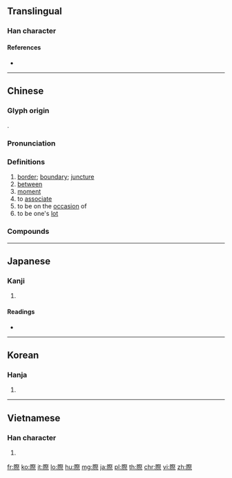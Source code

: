 {{character info/new}}
{{also|际}}
==Translingual==

===Han character===
{{Han char|rn=170|rad=阜|as=11|sn=14|four=77291|canj=NLBOF|ids=⿰[[阜|⻖]][[祭]]}}

====References====
* {{Han ref|kx=1359.280|dkj=41820|hdz=64154.150|uh=969B|ud=38555|bh=BBDA|bd=48090}}

----

==Chinese==
{{zh-forms|s=际}}

===Glyph origin===
{{Han etym}}
{{Han compound|阜|祭|c1=s|c2=p|ls=psc|alt1=阝}}.

===Pronunciation===
{{zh-pron
|m=jì
|c=zai3
|h=pfs=chi
|md=cié
|mn=chè
|w=2ji
|mc=y
|oc=y
|cat=n,v
}}

===Definitions===
{{zh-hanzi}}

# [[border]]; [[boundary]]; [[juncture]]
# [[between]]
# [[moment]]
# to [[associate]]
# to be on the [[occasion]] of
# to be one's [[lot]]

===Compounds===
{{zh-der|國際臺|人際|交際舞|不著邊際|國際新聞|國際法人|國際私法|國際機場|國際裁判|交際|國際貸借|國際人|國際公制|國際仲裁|國際準備|國際水準|國際關係|國際責任|分際|國際|因緣際會|國際大學|國際投資|國際索償|三性一際|人際關係|國際聯盟|國際收支|天人之際|一望無際|國際性|國際公法|國際漫遊|國際法庭|天際|國際法|實際|國際貿易|交際花|學際天人|國際共管|國際法院|國際歌|國際舞臺|垠際|國際駕照|國際音標|國際慣例|國際奧會|國際商展|國際危機|國際企業|國際化|國際人格|國際標|人際傳播|共產國際|交際電報|不切實際|空際|應際而生|橫無際涯|星際物質|星際微塵|漫無邊際|涯際|科際整合|援助交際|指顧之際|校際|班際|真際|星際|星際大戰|無際|無邊無際|洲際飛彈|洲際|泯然無際|星際塵埃|響徹雲際|第三國際|際會|邊際|邊際利益|風雲際會|網際網路|際涯|耳際|髮際|館際互借|際遇|網際行銷|雲際|腦際|網際電臺|際會風雲|遭際|第一國際|赤色國際|邊際效用|邊際人}}

----

==Japanese==

===Kanji===
{{ja-kanji|grade=5|rs=阜11}}

# {{defn|lang=ja|sort=阜11}}

====Readings====
* {{ja-readings|goon=[[さい]] (sai)|kanon=[[せい]] (sei) {{non-joyo-reading}}|kun=[[きわ]] (kiwa), [[まじわる]] (majiwaru), [[あい]] (ai)}}

----

==Korean==

===Hanja===
{{ko-hanja|hangeul=제|eumhun=|rv=je|mr=che|y=cey}}

# {{defn|lang=ko|sort=阜11}}

----

==Vietnamese==

===Han character===
{{vi-hantu|[[tế]]|rs=阜11}}

# {{defn|lang=vi|sort=阜11}}

[[fr:際]]
[[ko:際]]
[[it:際]]
[[lo:際]]
[[hu:際]]
[[mg:際]]
[[ja:際]]
[[pl:際]]
[[th:際]]
[[chr:際]]
[[vi:際]]
[[zh:際]]